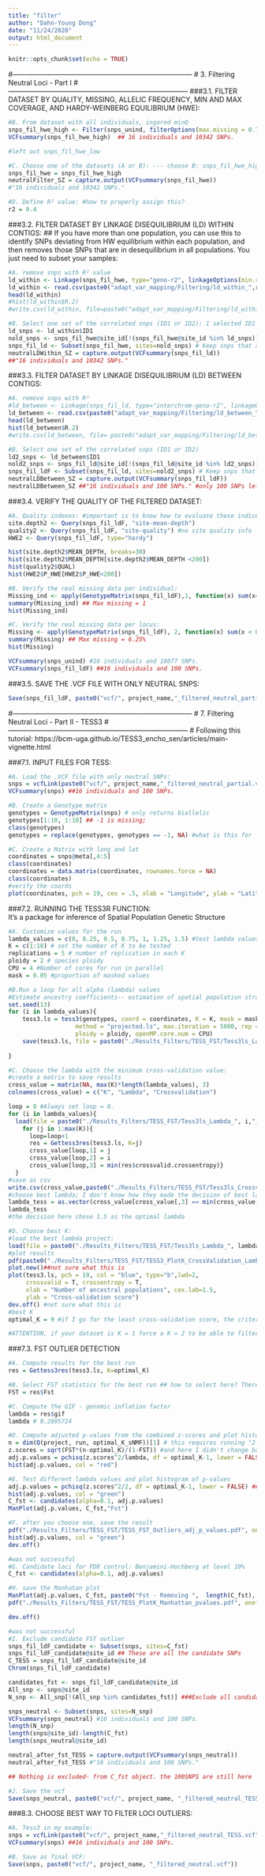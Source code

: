 ```yaml
---
title: "filter"
author: "Dahn-Young Dong"
date: "11/24/2020"
output: html_document
---
```


```r
knitr::opts_chunk$set(echo = TRUE)
```

#------------------------------------------------------------------------------
#                        3. Filtering Neutral Loci - Part I
#------------------------------------------------------------------------------
###3.1. FILTER DATASET BY QUALITY, MISSING, ALLELIC FREQUENCY, MIN AND MAX COVERAGE, AND HARDY-WEINBERG EQUILIBRIUM (HWE):

```r
#B. From dataset with all individuals, ingored minQ
snps_fil_hwe_high <- Filter(snps_unind, filterOptions(max.missing = 0.7, maf=0.05, min.meanDP=20, max.meanDP=200, hwe=0.0001)) 
VCFsummary(snps_fil_hwe_high)  ## 16 individuals and 10342 SNPs.

#left out snps_fil_hwe_low
```

```r
#C. Choose one of the datasets (A or B): --- choose B: snps_fil_hwe_high
snps_fil_hwe = snps_fil_hwe_high
neutralFilter_SZ = capture.output(VCFsummary(snps_fil_hwe))
#"16 individuals and 10342 SNPs."
```

```r
#D. Define R² value: #how to properly assign this?
r2 = 0.4
```

###3.2. FILTER DATASET BY LINKAGE DISEQUILIBRIUM (LD) WITHIN CONTIGS:
## If you have more than one population, you can use this to identify SNPs deviating from HW equilibrium within each population, and then removes those SNPs that are in desequilibrium in all populations. You just need to subset your samples:

```r
#A. remove snps with R² value
ld_within <- Linkage(snps_fil_hwe, type="geno-r2", linkageOptions(min.r2=r2)) # Nov 29th, 2020 # seem nothing to be removed. No SNP deviating from HW equilibrium within each pop. I guess because there is only one sample for each population.
ld_within <- read.csv(paste0("adapt_var_mapping/Filtering/ld_within_",r2, "_hwe_test2.csv")) #load this file if it was saved before
head(ld_within)
#hist(ld_within$R.2)
#write.csv(ld_within, file=paste0("adapt_var_mapping/Filtering/ld_within_",r2, "_hwe_test2.csv"))
```

```r
#B. Select one set of the correlated snps (ID1 or ID2): I selected ID1
ld_snps <- ld_within$ID1
nold_snps <- snps_fil_hwe@site_id[!(snps_fil_hwe@site_id %in% ld_snps)] 
snps_fil_ld <- Subset(snps_fil_hwe, sites=nold_snps) # Keep snps that are not in LD. # in my case should be all the original SNPs, because no LD.
neutralLDWithin_SZ = capture.output(VCFsummary(snps_fil_ld))
##"16 individuals and 10342 SNPs."
```

###3.3. FILTER DATASET BY LINKAGE DISEQUILIBRIUM (LD) BETWEEN CONTIGS:
```r
#A. remove snps with R²
#ld_between <- Linkage(snps_fil_ld, type="interchrom-geno-r2", linkageOptions(min.r2=r2)) #maube change r2 value here, to leave out more SNPs
ld_between <- read.csv(paste0("adapt_var_mapping/Filtering/ld_between_", r2, "_hwe_test2.csv")) #load this file if it was saved before
head(ld_between)
hist(ld_between$R.2)
#write.csv(ld_between, file= paste0("adapt_var_mapping/Filtering/ld_between_", r2, "_hwe_test2.csv"))
```

```r
#B. Select one set of the correlated snps (ID1 or ID2)
ld2_snps <- ld_between$ID1
nold2_snps <- snps_fil_ld@site_id[!(snps_fil_ld@site_id %in% ld2_snps)]
snps_fil_ldF <- Subset(snps_fil_ld, sites=nold2_snps) # Keep snps that are not in LD.
neutralLDBetween_SZ = capture.output(VCFsummary(snps_fil_ldF)) 
neutralLDBetween_SZ ##"16 individuals and 100 SNPs." #only 100 SNPs left. Would the filter be too stringent? Can I change the filter, say min.r2 larger?
```

###3.4. VERIFY THE QUALITY OF THE FILTERED DATASET:

```r
#A. Quality indexes: #important is to know how to evaluate these indices
site.depth2 <- Query(snps_fil_ldF, "site-mean-depth")
quality2 <- Query(snps_fil_ldF, "site-quality") #no site quality info
HWE2 <- Query(snps_fil_ldF, type="hardy")

hist(site.depth2$MEAN_DEPTH, breaks=30)
hist(site.depth2$MEAN_DEPTH[site.depth2$MEAN_DEPTH <200])
hist(quality2$QUAL)
hist(HWE2$P_HWE[HWE2$P_HWE<200])
```

```r
#B. Verify the real missing data per individual:
Missing_ind <- apply(GenotypeMatrix(snps_fil_ldF),1, function(x) sum(x<0)/length(x)*100)
summary(Missing_ind) ## Max missing = 1
hist(Missing_ind)
```

```r
#C. Verify the real missing data per locus:
Missing <- apply(GenotypeMatrix(snps_fil_ldF), 2, function(x) sum(x < 0)/length(x)*100) ## Actual percentage of missing data
summary(Missing) ## Max missing = 6.25%
hist(Missing)

VCFsummary(snps_unind) #16 individuals and 18077 SNPs.
VCFsummary(snps_fil_ldF) ##16 individuals and 100 SNPs.
```

###3.5. SAVE THE .VCF FILE WITH ONLY NEUTRAL SNPS:
```r
Save(snps_fil_ldF, paste0("vcf/", project_name,"_filtered_neutral_partial.vcf"))
```

#------------------------------------------------------------------------------
#                    7. Filtering Neutral Loci - Part II - TESS3 
#------------------------------------------------------------------------------
# Following this tutorial: https://bcm-uga.github.io/TESS3_encho_sen/articles/main-vignette.html

###7.1. INPUT FILES FOR TESS:
```r
#A. Load the .VCF file with only neutral SNPs:
snps = vcfLink(paste0("vcf/", project_name,"_filtered_neutral_partial.vcf"), overwriteID=T)
VCFsummary(snps) ##16 individuals and 100 SNPs.
```

```r
#B. Create a Genotype matrix
genotypes = GenotypeMatrix(snps) # only returns biallelic
genotypes[1:10, 1:10] ## -1 is missing;
class(genotypes)
genotypes = replace(genotypes, genotypes == -1, NA) #what is this for
```

```r
#C. Create a Matrix with long and lat 
coordinates = snps@meta[,4:5]
class(coordinates)
coordinates = data.matrix(coordinates, rownames.force = NA)
class(coordinates)
#verify the coords
plot(coordinates, pch = 19, cex = .5, xlab = "Longitude", ylab = "Latitude")
```

###7.2. RUNNING THE TESS3R FUNCTION:  
It's a package for inference of Spatial Population Genetic Structure

```r
#A. Customize values for the run
lambda_values = c(0, 0.25, 0.5, 0.75, 1, 1.25, 1.5) #test lambda values around 1.
K = c(1:10) # set the number of K to be tested
replications = 5 # number of replication in each K
ploidy = 2 # species ploidy
CPU = 4 #Number of cores for run in parallel
mask = 0.05 #proportion of masked values
```

```r
#B.Run a loop for all alpha (lambda) values
#Estimate ancestry coefficients-- estimation of spatial population structure
set.seed(13)
for (i in lambda_values){
    tess3.ls = tess3(genotypes, coord = coordinates, K = K, mask = mask, lambda = i,
                   method = "projected.ls", max.iteration = 5000, rep = replications,
                   ploidy = ploidy, openMP.core.num = CPU)
    save(tess3.ls, file = paste0("./Results_Filters/TESS_FST/Tess3ls_Lambda_", i,"_", project_name, ".RData"))
  
}
```

```r
#C. Choose the lambda with the minimum cross-validation value:
#create a matrix to save results
cross_value = matrix(NA, max(K)*length(lambda_values), 3)
colnames(cross_value) = c("K", "Lambda", "Crossvalidation")

loop = 0 #Always set loop = 0.
for (i in lambda_values){
  load(file = paste0("./Results_Filters/TESS_FST/Tess3ls_Lambda_", i,"_", project_name, ".RData"))
    for (j in 1:max(K)){
      loop=loop+1
      res = Gettess3res(tess3.ls, K=j)
      cross_value[loop,1] = j
      cross_value[loop,2] = i
      cross_value[loop,3] = min(res$crossvalid.crossentropy)}
  }
#save as csv
write.csv(cross_value,paste0("./Results_Filters/TESS_FST/Tess3ls_Crossvalidation_values_", project_name, ".csv"))
#choose best lambda; I don't know how they made the decision of best lambda
lambda_tess = as.vector(cross_value[cross_value[,3] == min(cross_value[,3]), ][2])
lambda_tess
#the decision here chose 1.5 as the optimal lambda
```

```r
#D. Choose best K:
#load the best lambda project:
load(file = paste0("./Results_Filters/TESS_FST/Tess3ls_Lambda_", lambda_tess,"_", project_name, ".RData"))
#plot results
pdf(paste0("./Results_Filters/TESS_FST/TESS3_PlotK_CrossValidation_Lambda_", lambda_tess, ".pdf"), onefile =F)
plot.new()##not sure what this is
plot(tess3.ls, pch = 19, col = "blue", type="b",lwd=2,
     crossvalid = T, crossentropy = T,
     xlab = "Number of ancestral populations", cex.lab=1.5,
     ylab = "Cross-validation score")
dev.off() #not sure what this is
#best K
optimal_K = 9 #if I go for the least cross-validation score, the criterion for selecting lambda

#ATTENTION, if your dataset is K = 1 force a K = 2 to be able to filter SNPs with FST outliers.
```


###7.3. FST OUTLIER DETECTION  
```r
#A. Compute results for the best run
res = Gettess3res(tess3.ls, K=optimal_K)

#B. Select FST statistics for the best run ## how to select here? There are 100 results
FST = res$Fst

#C. Compute the GIF - genomic inflation factor
lambda = res$gif
lambda # 0.2805724
```

```r
#D. Compute adjusted p-values from the combined z-scores and plot histogram of p-values # was not successful
n = dim(Q(project, run, optimal_K_sNMF))[1] # this requires running "2.filter_supp", used optimal K for sNMF method, instead of TESS method ### this can be really wrong ....
z.scores = sqrt(FST*(n-optimal_K)/(1-FST)) #and here I didn't change back for optimal_K... really nonsense
adj.p.values = pchisq(z.scores^2/lambda, df = optimal_K-1, lower = FALSE)
hist(adj.p.values, col = "red")

#E. Test different lambda values and plot histogram of p-values
adj.p.values = pchisq(z.scores^2/2, df = optimal_K-1, lower = FALSE) ## it is the best, but is still strange #try best value until close to one, uniform distribution with a peak at 0, and max 10% of snps 
hist(adj.p.values, col = "green")
C_fst <- candidates(alpha=0.1, adj.p.values)
ManPlot(adj.p.values, C_fst,"Fst")

#F. after you choose one, save the result
pdf("./Results_Filters/TESS_FST/TESS_FST_Outliers_adj_p_values.pdf", onefile = T)
hist(adj.p.values, col = "green")
dev.off()
```

```r
#was not successful
#G. Candidate loci for FDR control: Benjamini-Hochberg at level 10%
C_fst <- candidates(alpha=0.1, adj.p.values)

#H. save the Manhatan plot
ManPlot(adj.p.values, C_fst, paste0("Fst - Removing ",  length(C_fst), " SNPs"))
pdf("./Results_Filters/TESS_FST/TESS_PlotK_Manhattan_pvalues.pdf", onefile = T) #add the number of snps removed in the name of pdf

dev.off()
```

```r
#was not successful
#I. Exclude candidate FST outlier
snps_fil_ldF_candidate <- Subset(snps, sites=C_fst)
snps_fil_ldF_candidate@site_id ## These are all the candidate SNPs
C_TESS = snps_fil_ldF_candidate@site_id
Chrom(snps_fil_ldF_candidate)

candidates_fst <- snps_fil_ldF_candidate@site_id
All_snp <- snps@site_id
N_snp <- All_snp[!(All_snp %in% candidates_fst)] ###Exclude all candidate loci

snps_neutral <- Subset(snps, sites=N_snp)
VCFsummary(snps_neutral) #16 individuals and 100 SNPs.
length(N_snp)
length(snps@site_id)-length(C_fst) 
length(snps_neutral@site_id)

neutral_after_fst_TESS = capture.output(VCFsummary(snps_neutral))
neutral_after_fst_TESS #"16 individuals and 100 SNPs."

## Nothing is excluded- from C_fst object. the 100SNPS are still here 
```

```r
#J. Save the vcf
Save(snps_neutral, paste0("vcf/", project_name, "_filtered_neutral_TESS.vcf"))
```


###8.3. CHOOSE BEST WAY TO FILTER LOCI OUTLIERS:

```r
#A. Tess3 in my example:
snps = vcfLink(paste0("vcf/", project_name,"_filtered_neutral_TESS.vcf"), overwriteID=T)
VCFsummary(snps) ##16 individuals and 100 SNPs.

#B. Save as final VCF:
Save(snps, paste0("vcf/", project_name, "_filtered_neutral.vcf"))
```



